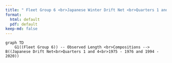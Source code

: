```yaml
---
title: " Fleet Group 6 <br>Japanese Winter Drift Net <br>Quarters 1 and 4"
format:
  html: default
  pdf: default
keep-md: false
---
```


```mermaid
graph TD
    G1((Fleet Group 6)) -- Observed Length <br>Compositions --> B((Japanese Drift Net<br>Quarters 1 and 4<br>1975 - 1976 and 1994 - 2020))
```

